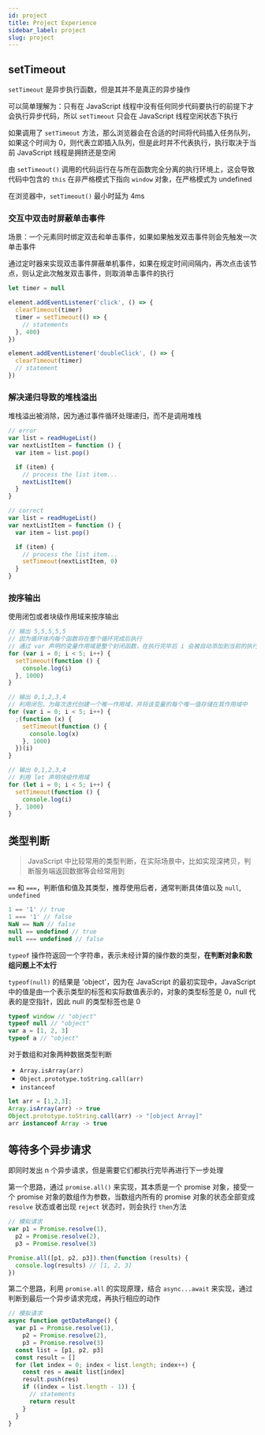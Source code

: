 ```yaml
---
id: project
title: Project Experience
sidebar_label: project
slug: project
---
```


## setTimeout

`setTimeout` 是异步执行函数，但是其并不是真正的异步操作

可以简单理解为：只有在 JavaScript 线程中没有任何同步代码要执行的前提下才会执行异步代码，所以 `setTimeout` 只会在 JavaScript 线程空闲状态下执行

如果调用了 `setTimeout` 方法，那么浏览器会在合适的时间将代码插入任务队列，如果这个时间为 0，则代表立即插入队列，但是此时并不代表执行，执行取决于当前 JavaScript 线程是拥挤还是空闲

由 `setTimeout()` 调用的代码运行在与所在函数完全分离的执行环境上，这会导致代码中包含的 `this` 在非严格模式下指向 `window` 对象，在严格模式为 undefined

在浏览器中，`setTimeout()` 最小时延为 4ms

### 交互中双击时屏蔽单击事件

场景：一个元素同时绑定双击和单击事件，如果如果触发双击事件则会先触发一次单击事件

通过定时器来实现双击事件屏蔽单机事件，如果在规定时间间隔内，再次点击该节点，则认定此次触发双击事件，则取消单击事件的执行

```js
let timer = null

element.addEventListener('click', () => {
  clearTimeout(timer)
  timer = setTimeout(() => {
    // statements
  }, 400)
})

element.addEventListener('doubleClick', () => {
  clearTimeout(timer)
  // statement
})
```

### 解决递归导致的堆栈溢出

堆栈溢出被消除，因为通过事件循环处理递归，而不是调用堆栈

```javascript
// error
var list = readHugeList()
var nextListItem = function () {
  var item = list.pop()

  if (item) {
    // process the list item...
    nextListItem()
  }
}

// correct
var list = readHugeList()
var nextListItem = function () {
  var item = list.pop()

  if (item) {
    // process the list item...
    setTimeout(nextListItem, 0)
  }
}
```

### 按序输出

使用闭包或者块级作用域来按序输出

```javascript
// 输出 5,5,5,5,5
// 因为循环体内每个函数将在整个循环完成后执行
// 通过 var 声明的变量作用域是整个封闭函数，在执行完毕后 i 会被自动添加到当前的执行环境
for (var i = 0; i < 5; i++) {
  setTimeout(function () {
    console.log(i)
  }, 1000)
}

// 输出 0,1,2,3,4
// 利用闭包，为每次迭代创建一个唯一作用域，并将该变量的每个唯一值存储在其作用域中
for (var i = 0; i < 5; i++) {
  ;(function (x) {
    setTimeout(function () {
      console.log(x)
    }, 1000)
  })(i)
}

// 输出 0,1,2,3,4
// 利用 let 声明块级作用域
for (let i = 0; i < 5; i++) {
  setTimeout(function () {
    console.log(i)
  }, 1000)
}
```

## 类型判断

> JavaScript 中比较常用的类型判断，在实际场景中，比如实现深拷贝，判断服务端返回数据等会经常用到

`==` 和 `===`，判断值和值及其类型，推荐使用后者，通常判断具体值以及 `null`, `undefined`

```javascript
1 == '1' // true
1 === '1' // false
NaN == NaN // false
null == undefined // true
null === undefined // false
```

`typeof` 操作符返回一个字符串，表示未经计算的操作数的类型，**在判断对象和数组问题上不太行**

`typeof(null)` 的结果是 'object'，因为在 JavaScript 的最初实现中，JavaScript 中的值是由一个表示类型的标签和实际数值表示的，对象的类型标签是 0，null 代表的是空指针，因此 null 的类型标签也是 0

```javascript
typeof window // "object"
typeof null // "object"
var a = [1, 2, 3]
typeof a // "object"
```

对于数组和对象两种数据类型判断

- `Array.isArray(arr)`
- `Object.prototype.toString.call(arr)`
- `instanceof`

```javascript
let arr = [1,2,3];
Array.isArray(arr) -> true
Object.prototype.toString.call(arr) -> "[object Array]"
arr instanceof Array -> true
```

## 等待多个异步请求

即同时发出 n 个异步请求，但是需要它们都执行完毕再进行下一步处理

第一个思路，通过 `promise.all()` 来实现，其本质是一个 promise 对象，接受一个 promise 对象的数组作为参数，当数组内所有的 promise 对象的状态全部变成 `resolve` 状态或者出现 `reject` 状态时，则会执行 `then`方法

```js
// 模拟请求
var p1 = Promise.resolve(1),
  p2 = Promise.resolve(2),
  p3 = Promise.resolve(3)

Promise.all([p1, p2, p3]).then(function (results) {
  console.log(results) // [1, 2, 3]
})
```

第二个思路，利用 `promise.all` 的实现原理，结合 `async...await` 来实现，通过判断到最后一个异步请求完成，再执行相应的动作

```js
// 模拟请求
async function getDateRange() {
  var p1 = Promise.resolve(1),
    p2 = Promise.resolve(2),
    p3 = Promise.resolve(3)
  const list = [p1, p2, p3]
  const result = []
  for (let index = 0; index < list.length; index++) {
    const res = await list[index]
    result.push(res)
    if ((index = list.length - 1)) {
      // statements
      return result
    }
  }
}
```
